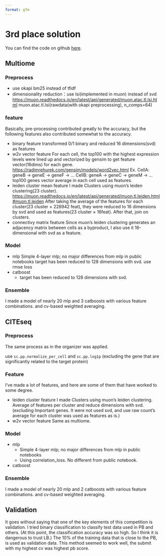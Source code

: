 ```yaml
---
format: gfm
---
```


# 3rd place solution

You can find the code on github [here](https://github.com/makotu1208/open-problems-multimodal-3rd-solution).

## Multiome

### Preprocess

- use okapi bm25 instead of tfidf
- dimensionality reduction：use lsi(implemented in muon) instead of svd
[https://muon.readthedocs.io/en/latest/api/generated/muon.atac.tl.lsi.html](https://muon.readthedocs.io/en/latest/api/generated/muon.atac.tl.lsi.html)
muon.atac.tl.lsi(rawdata(with okapi preprocessing), n_comps=64)

### feature

Basically, pre-processing contributed greatly to the accuracy, but the following features also contributed somewhat to the accuracy.

- binary feature
transformed 0/1 binary and reduced 16 dimensions(svd) as features
- w2v vector feature
For each cell, the top100 with the highest expression levels were lined up
and vectorized by gensim to get feature vector(16dims) for each gene.
[https://radimrehurek.com/gensim/models/word2vec.html](https://radimrehurek.com/gensim/models/word2vec.html)
Ex. CellA: geneB → geneE → geneF → …
CellB: geneA → geneC → geneM → …
top100 genes vector average in each cell used as features.
- leiden cluster mean feature
I made Clusters using muon's leiden clustering(23 cluster).
[https://muon.readthedocs.io/en/latest/api/generated/muon.tl.leiden.html#muon.tl.leiden](https://muon.readthedocs.io/en/latest/api/generated/muon.tl.leiden.html#muon.tl.leiden)
After taking the average of the features for each cluster(23 cluster × 228942 feat),
they were reduced to 16 dimensions by svd and used as features(23 cluster × 16feat).
After that, join on clusters.
- connectivy matrix feature
Since muon's leiden clustering generates an adjacency matrix between cells
as a byproduct, I also use it 16-dimensional with svd as a feature.

### Model

- mlp
Simple 4-layer mlp; no major differences from mlp in public notebooks
target has been reduced to 128 dimensions with svd.
use rmse loss
- catboost
    - target has been reduced to 128 dimensions with svd.

### Ensemble

I made a model of nearly 20 mlp and 3 catboosts with various feature combinations. and cv-based weighted averaging.

## CITEseq

### Preprocess

The same process as in the organizer was applied.

use `sc.pp.normalize_per_cell` and `sc.pp.log1p` (excluding the gene that are significantly related to the target protein)

### Feature

I've made a lot of features, and here are some of them that have worked to some degree.

- leiden cluster feature
I made Clusters using muon's leiden clustering.
Average of features per cluster and reduce dimensions with svd.
(excluding Important genes. It were not used svd, and use raw count's average for each cluster was used as features as is.)
- w2v vector feature
Same as multiome.

### Model

- mlp
    - Simple 4-layer mlp; no major differences from mlp in public notebooks
    - Using correlation_loss. No different from public notebook.
- catboost

### Ensemble

I made a model of nearly 20 mlp and 2 catboosts with various feature combinations. and cv-based weighted averaging.

## Validation

It goes without saying that one of the key elements of this competition is validation.
I tried binary classification to classify test data used in PB and others. (At this point, the classification accuracy was so high. So I think it is dangerous to trust LB.)
The 10% of the training data that is close to the PB, is used as validation data.
This method seemed to work well, the submit with my highest cv was highest pb score.